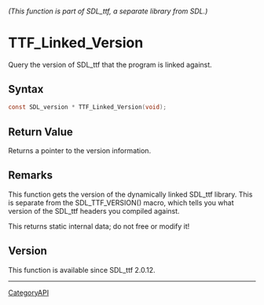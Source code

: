 ====== (This function is part of SDL_ttf, a separate library from SDL.) ======
= TTF_Linked_Version =

Query the version of SDL_ttf that the program is linked against.

== Syntax ==

<syntaxhighlight lang='c'>
const SDL_version * TTF_Linked_Version(void);
</syntaxhighlight>

== Return Value ==

Returns a pointer to the version information.

== Remarks ==

This function gets the version of the dynamically linked SDL_ttf library.
This is separate from the SDL_TTF_VERSION() macro, which tells you what
version of the SDL_ttf headers you compiled against.

This returns static internal data; do not free or modify it!

== Version ==

This function is available since SDL_ttf 2.0.12.

----
[[CategoryAPI]]



